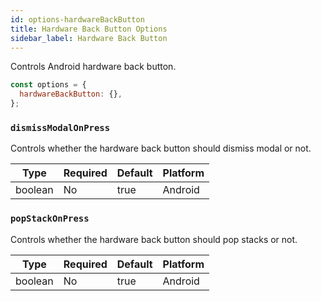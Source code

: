 ```yaml
---
id: options-hardwareBackButton
title: Hardware Back Button Options
sidebar_label: Hardware Back Button
---
```


Controls Android hardware back button.

```js
const options = {
  hardwareBackButton: {},
};
```

### `dismissModalOnPress`

Controls whether the hardware back button should dismiss modal or not.

| Type    | Required | Default | Platform |
| ------- | -------- | ------- | -------- |
| boolean | No       | true    | Android  |

### `popStackOnPress`

Controls whether the hardware back button should pop stacks or not.

| Type    | Required | Default | Platform |
| ------- | -------- | ------- | -------- |
| boolean | No       | true    | Android  |
